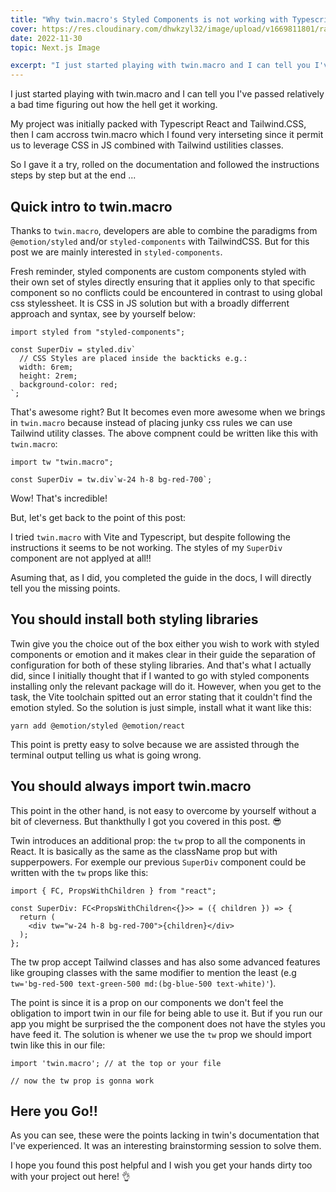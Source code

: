 ```yaml
---
title: "Why twin.macro's Styled Components is not working with Typescript and Vite? These things are not being told in the docs"
cover: https://res.cloudinary.com/dhwkzyl32/image/upload/v1669811801/radanfolio/posts/twin-macro-not-working-properly/cover_ok_fgpjle.jpg
date: 2022-11-30
topic: Next.js Image

excerpt: "I just started playing with twin.macro and I can tell you I've passed relatively a bad time figuring out how the hell get it working."
---
```


I just started playing with twin.macro and I can tell you I've passed relatively a bad time figuring out how the hell get it working.

My project was initially packed with Typescript React and Tailwind.CSS, then I cam accross twin.macro which I found very interseting since it permit us to leverage CSS in JS combined with Tailwind ustilities classes.

So I gave it a try, rolled on the documentation and followed the instructions steps by step but at the end ...

## Quick intro to twin.macro

Thanks to `twin.macro`, developers are able to combine the paradigms from `@emotion/styled` and/or `styled-components` with TailwindCSS. But for this post we are mainly interested in `styled-components`.

Fresh reminder, styled components are custom components styled with their own set of styles directly ensuring that it applies only to that specific component so no conflicts could be encountered in contrast to using global css stylessheet. It is CSS in JS solution but with a broadly differrent approach and syntax, see by yourself below:

```typescript:SuperDiv.tsx
import styled from "styled-components";

const SuperDiv = styled.div`
  // CSS Styles are placed inside the backticks e.g.:
  width: 6rem;
  height: 2rem;
  background-color: red;
`;
```

That's awesome right? But It becomes even more awesome when we brings in `twin.macro` because instead of placing junky css rules we can use Tailwind utility classes. The above compnent could be written like this with `twin.macro`:

```typescript:SuperDiv.tsx
import tw "twin.macro";

const SuperDiv = tw.div`w-24 h-8 bg-red-700`;
```

Wow! That's incredible!

But, let's get back to the point of this post:

I tried `twin.macro` with Vite and Typescript, but despite following the instructions it seems to be not working. The styles of my `SuperDiv` component are not applyed at all!!

Asuming that, as I did, you completed the guide in the docs, I will directly tell you the missing points.

## You should install both styling libraries

Twin give you the choice out of the box either you wish to work with styled components or emotion and it makes clear in their guide the separation of configuration for both of these styling libraries. And that's what I actually did, since I initially thought that if I wanted to go with styled components installing only the relevant package will do it. However, when you get to the task, the Vite toolchain spitted out an error stating that it couldn't  find the emotion styled. So the solution is just simple, install what it want like this:

```bash:terminal
yarn add @emotion/styled @emotion/react
```

This point is pretty easy to solve because we are assisted through the terminal output telling us what is going wrong.

## You should always import twin.macro

This point in the other hand, is not easy to overcome by yourself without a bit of cleverness. But thankthully I got you covered in this post. 😎

Twin introduces an additional prop: the `tw` prop to all the components in React. It is basically as the same as the className prop but with supperpowers. For exemple our previous `SuperDiv` component could be written with the `tw` props like this:

```typescript:SuperDiv.tsx
import { FC, PropsWithChildren } from "react";

const SuperDiv: FC<PropsWithChildren<{}>> = ({ children }) => {
  return (
    <div tw="w-24 h-8 bg-red-700">{children}</div>
  );
};
```

The tw prop accept Tailwind classes and has also some advanced features like  grouping classes with the same modifier to mention the least (e.g `tw='bg-red-500 text-green-500 md:(bg-blue-500 text-white)'`).

The point is since it is a prop on our components we don't feel the obligation to import twin in our file for being able to use it. But if you run our app you might be surprised the the component does not have the styles you have feed it. The solution is whener we use the `tw` prop we should import twin like this in our file:

```typescript:SuperDiv.tsx
import 'twin.macro'; // at the top or your file

// now the tw prop is gonna work
```

## Here you Go!!

As you can see, these were the points lacking in twin's documentation that I've experienced. It was an interesting brainstorming session to solve them.

I hope you found this post helpful and I wish you get your hands dirty too with your project out here! 👌
